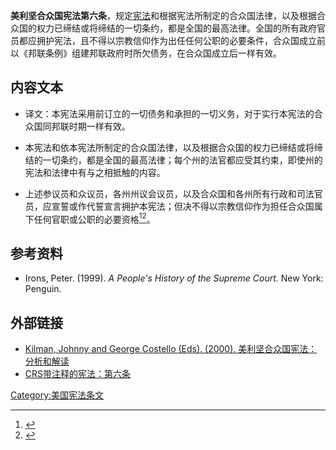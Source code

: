 {{US Constitution article series}}
'''美利坚合众国宪法第六条'''，规定[[美国宪法|宪法]]和根据宪法所制定的合众国法律，以及根据合众国的权力已缔结或将缔结的一切条约，都是全国的最高法律。全国的所有政府官员都应拥护宪法，且不得以宗教信仰作为出任任何公职的必要条件，合众国成立前以《邦联条例》组建邦联政府时所欠债务，在合众国成立后一样有效。

==内容文本==
{{quote|All Debts contracted and Engagements entered into, before the Adoption of this Constitution, shall be as valid against the United States under this Constitution, as under the Confederation.

This Constitution, and the Laws of the United States which shall be made in Pursuance thereof; and all Treaties made, or which shall be made, under the Authority of the United States, shall be the supreme Law of the Land; and the Judges in every State shall be bound thereby, any Thing in the Constitution or Laws of any State to the Contrary notwithstanding.

The Senators and Representatives before mentioned, and the Members of the several State Legislatures, and all executive and judicial Officers, both of the United States and of the several States, shall be bound by Oath or Affirmation, to support this Constitution; but no religious Test shall ever be required as a Qualification to any Office or public Trust under the United States.}}

* 译文：本宪法采用前订立的一切债务和承担的一切义务，对于实行本宪法的合众国同邦联时期一样有效。

* 本宪法和依本宪法所制定的合众国法律，以及根据合众国的权力已缔结或将缔结的一切条约，都是全国的最高法律；每个州的法官都应受其约束，即使州的宪法和法律中有与之相抵触的内容。

* 上述参议员和众议员，各州州议会议员，以及合众国和各州所有行政和司法官员，应宣誓或作代誓宣言拥护本宪法；但决不得以宗教信仰作为担任合众国属下任何官职或公职的必要资格<ref>{{cite book |title=美国宪政历程：影响美国的25个司法大案 |author1=任东来 |author2=陈伟 |author3=白雪峰 |author4=Charles J. McClain |author5=Laurene Wu McClain |publisher=中国法制出版社 |isbn=7-80182-138-6 |page=569|date=2004年1月}}</ref><ref>{{cite book |author=李道揆 |title=美国政府和政治（下册） |publisher=商务印书馆 |year=1999 |pages=775-799}}</ref>。

== 参考资料 ==
{{reflist}}
* Irons, Peter. (1999). ''A People's History of the Supreme Court.'' New York: Penguin.

== 外部链接 ==
* [https://web.archive.org/web/20081211012558/http://www.gpoaccess.gov/constitution/browse.html Kilman, Johnny and George Costello (Eds). (2000). 美利坚合众国宪法：分析和解读]
* [http://www.law.cornell.edu/anncon/html/art6toc_user.html CRS带注释的宪法：第六条]

{{美国宪法}}

[[Category:美国宪法条文|Category:美国宪法条文]]